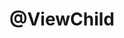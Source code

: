 ---
id: "angular_tf_hard_008"
questionType: "TRUE_FALSE"
title: "@ViewChild"
statement: "@ViewChild can access DOM elements and child components after view initialization."
difficulty: "HARD"
category: "Angular"
correctAnswer: true
explanation: "ViewChild provides access to elements and components after the view is initialized."
---